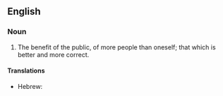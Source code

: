 ==English==

===Noun===
{{en-noun|-|sg=[[greater]] [[good]]}}

# The benefit of the public, of more people than oneself; that which is better and more correct.

====Translations====
{{trans-top|benefit of the public}}
* Hebrew: {{t|he|טובת הכלל|sc=Hebr}}
{{trans-mid}}
{{trans-bottom}}